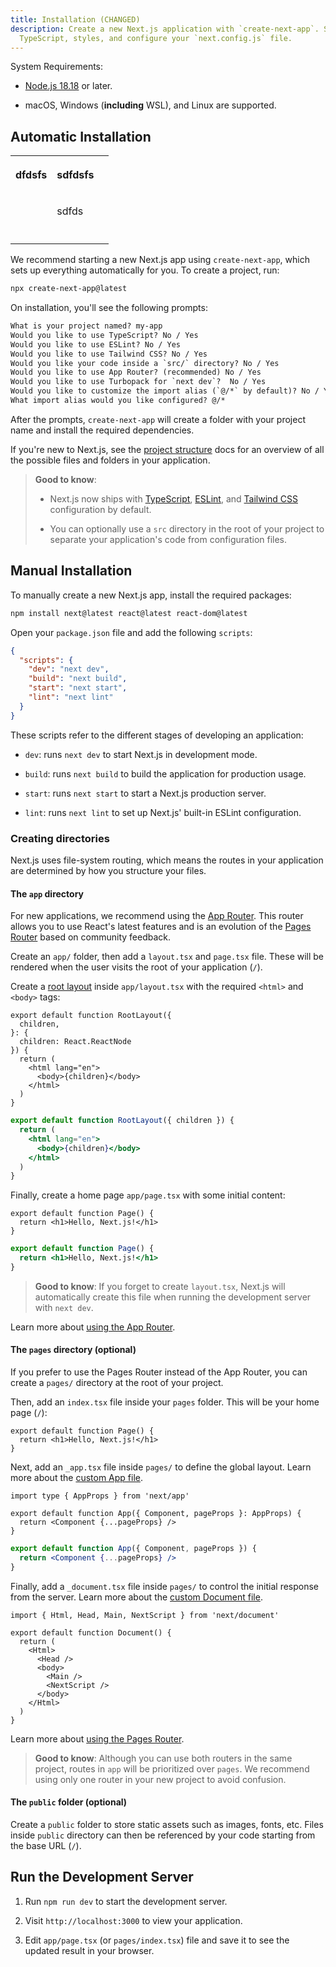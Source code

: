 ```yaml
---
title: Installation (CHANGED)
description: Create a new Next.js application with `create-next-app`. Set up
  TypeScript, styles, and configure your `next.config.js` file.
---
```

System Requirements:

*   [Node.js 18.18](https://nodejs.org/) or later.
    
*   macOS, Windows (**including** WSL), and Linux are supported.
    

## Automatic Installation

<table style="min-width: 75px"><colgroup><col><col><col></colgroup><tbody><tr><th colspan="1" rowspan="1"><p>dfdsfs</p></th><th colspan="1" rowspan="1"><p>sdfdsfs</p></th><th colspan="1" rowspan="1"><p></p></th></tr><tr><td colspan="1" rowspan="1"><p></p></td><td colspan="1" rowspan="1"><p>sdfds</p></td><td colspan="1" rowspan="1"><p></p></td></tr><tr><td colspan="1" rowspan="1"><p></p></td><td colspan="1" rowspan="1"><p></p></td><td colspan="1" rowspan="1"><p></p></td></tr></tbody></table>

We recommend starting a new Next.js app using `create-next-app`, which sets up everything automatically for you. To create a project, run:

```bash
npx create-next-app@latest
```

On installation, you'll see the following prompts:

```txt
What is your project named? my-app
Would you like to use TypeScript? No / Yes
Would you like to use ESLint? No / Yes
Would you like to use Tailwind CSS? No / Yes
Would you like your code inside a `src/` directory? No / Yes
Would you like to use App Router? (recommended) No / Yes
Would you like to use Turbopack for `next dev`?  No / Yes
Would you like to customize the import alias (`@/*` by default)? No / Yes
What import alias would you like configured? @/*
```

After the prompts, `create-next-app` will create a folder with your project name and install the required dependencies.

If you're new to Next.js, see the [project structure](/docs/getting-started/project-structure) docs for an overview of all the possible files and folders in your application.

> **Good to know**:
> 
> *   Next.js now ships with [TypeScript](/docs/app/building-your-application/configuring/typescript), [ESLint](/docs/app/building-your-application/configuring/eslint), and [Tailwind CSS](/docs/app/building-your-application/styling/tailwind-css) configuration by default.
>     
> *   You can optionally use a `src` directory in the root of your project to separate your application's code from configuration files.
>     

## Manual Installation

To manually create a new Next.js app, install the required packages:

```bash
npm install next@latest react@latest react-dom@latest
```

Open your `package.json` file and add the following `scripts`:

```json
{
  "scripts": {
    "dev": "next dev",
    "build": "next build",
    "start": "next start",
    "lint": "next lint"
  }
}
```

These scripts refer to the different stages of developing an application:

*   `dev`: runs `next dev` to start Next.js in development mode.
    
*   `build`: runs `next build` to build the application for production usage.
    
*   `start`: runs `next start` to start a Next.js production server.
    
*   `lint`: runs `next lint` to set up Next.js' built-in ESLint configuration.
    

### Creating directories

Next.js uses file-system routing, which means the routes in your application are determined by how you structure your files.

#### The `app` directory

For new applications, we recommend using the [App Router](/docs/app). This router allows you to use React's latest features and is an evolution of the [Pages Router](/docs/pages) based on community feedback.

Create an `app/` folder, then add a `layout.tsx` and `page.tsx` file. These will be rendered when the user visits the root of your application (`/`).

Create a [root layout](/docs/app/building-your-application/routing/layouts-and-templates#root-layout-required) inside `app/layout.tsx` with the required `<html>` and `<body>` tags:

```tsx
export default function RootLayout({
  children,
}: {
  children: React.ReactNode
}) {
  return (
    <html lang="en">
      <body>{children}</body>
    </html>
  )
}
```

```jsx
export default function RootLayout({ children }) {
  return (
    <html lang="en">
      <body>{children}</body>
    </html>
  )
}
```

Finally, create a home page `app/page.tsx` with some initial content:

```tsx
export default function Page() {
  return <h1>Hello, Next.js!</h1>
}
```

```jsx
export default function Page() {
  return <h1>Hello, Next.js!</h1>
}
```

> **Good to know**: If you forget to create `layout.tsx`, Next.js will automatically create this file when running the development server with `next dev`.

Learn more about [using the App Router](/docs/app/building-your-application/routing/defining-routes).

#### The `pages` directory (optional)

If you prefer to use the Pages Router instead of the App Router, you can create a `pages/` directory at the root of your project.

Then, add an `index.tsx` file inside your `pages` folder. This will be your home page (`/`):

```tsx
export default function Page() {
  return <h1>Hello, Next.js!</h1>
}
```

Next, add an `_app.tsx` file inside `pages/` to define the global layout. Learn more about the [custom App file](/docs/pages/building-your-application/routing/custom-app).

```tsx
import type { AppProps } from 'next/app'

export default function App({ Component, pageProps }: AppProps) {
  return <Component {...pageProps} />
}
```

```jsx
export default function App({ Component, pageProps }) {
  return <Component {...pageProps} />
}
```

Finally, add a `_document.tsx` file inside `pages/` to control the initial response from the server. Learn more about the [custom Document file](/docs/pages/building-your-application/routing/custom-document).

```tsx
import { Html, Head, Main, NextScript } from 'next/document'

export default function Document() {
  return (
    <Html>
      <Head />
      <body>
        <Main />
        <NextScript />
      </body>
    </Html>
  )
}
```

Learn more about [using the Pages Router](/docs/pages/building-your-application/routing/pages-and-layouts).

> **Good to know**: Although you can use both routers in the same project, routes in `app` will be prioritized over `pages`. We recommend using only one router in your new project to avoid confusion.

#### The `public` folder (optional)

Create a `public` folder to store static assets such as images, fonts, etc. Files inside `public` directory can then be referenced by your code starting from the base URL (`/`).

## Run the Development Server

1.  Run `npm run dev` to start the development server.
    
2.  Visit `http://localhost:3000` to view your application.
    
3.  Edit `app/page.tsx` (or `pages/index.tsx`) file and save it to see the updated result in your browser.